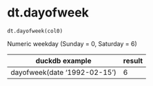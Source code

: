 # dt.dayofweek { #duckops.dt.dayofweek }

`dt.dayofweek(col0)`

Numeric weekday (Sunday = 0, Saturday = 6)

| duckdb example | result |
| -------------- | ------ |
| dayofweek(date '1992-02-15') | 6 |
